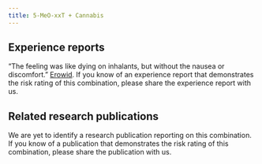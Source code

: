 ---
title: 5-MeO-xxT + Cannabis
---

## Experience reports

“The feeling was like dying on inhalants, but without the nausea or discomfort.” [Erowid](https://erowid.org/experiences/exp.php?ID=29294).
 If you know of an experience report that demonstrates the risk rating of this combination, please share the experience report with us.


## Related research publications

We are yet to identify a research publication reporting on this combination. If you know of a publication that demonstrates the risk rating of this combination, please share the publication with us.
